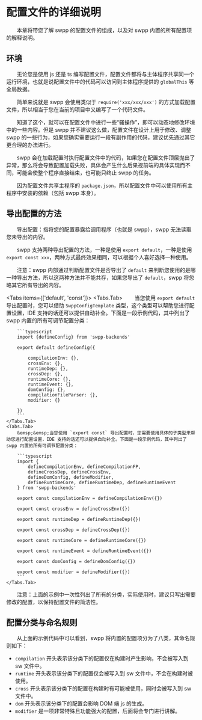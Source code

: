 
# 配置文件的详细说明

&emsp;&emsp;本章将带您了解 swpp 的配置文件的组成，以及对 swpp 内置的所有配置项的解释说明。

## 环境

&emsp;&emsp;无论您是使用 js 还是 ts 编写配置文件，配置文件都将与主体程序共享同一个运行环境，也就是说配置文件中的代码可以访问到主体程序提供的 `globalThis` 等全局数据。

&emsp;&emsp;简单来说就是 swpp 会使用类似于 `require('xxx/xxx/xxx')` 的方式加载配置文件，所以相当于您在当前的项目中又编写了一个代码文件。

&emsp;&emsp;知道了这个，就可以在配置文件中进行一些“骚操作”，即可以动态地修改环境中的一些内容。但是 swpp 并不建议这么做，配置文件在设计上用于修改、调整 swpp 的一些行为，如果您确实需要运行一段有副作用的代码，建议优先通过其它更合理的办法进行。

&emsp;&emsp;swpp 会在加载配置时执行配置文件中的代码，如果您在配置文件顶层抛出了异常，那么将会导致配置加载失败，具体会产生什么后果视前端的具体实现而不同，可能会使整个程序直接结束，也可能只终止 swpp 的任务。

&emsp;&emsp;因为配置文件共享主程序的 `package.json`，所以配置文件中可以使用所有主程序中安装的依赖（包括 swpp 本身）。

## 导出配置的方法

&emsp;&emsp;导出配置：指将您的配置暴露给调用程序（也就是 swpp），swpp 无法读取您未导出的内容。

&emsp;&emsp;swpp 支持两种导出配置的方法，一种是使用 `export default`，一种是使用 `export const xxx`，两种方式最终效果相同，可以根据个人喜好选择一种使用。

&emsp;&emsp;注意：swpp 内部通过判断配置文件是否导出了 `default` 来判断您使用的是哪一种导出方法，所以这两种方法并不能共存，如果您导出了 `default`，swpp 将忽略其它所有导出的内容。

<Tabs items={['default', 'const']}>
    <Tabs.Tab>
        &emsp;&emsp;当您使用 `export default` 导出配置时，您可以借助 `SwppConfigTemplate` 类型，这个类型可以帮助您进行配置设置，IDE
        支持的话还可以提供自动补全。下面是一段示例代码，其中列出了 swpp 内置的所有可调节配置分类：

        ```typescript
        import {defineConfig} from 'swpp-backends'

        export default defineConfig({

            compilationEnv: {},
            crossEnv: {},
            runtimeDep: {},
            crossDep: {},
            runtimeCore: {},
            runtimeEvent: {},
            domConfig: {},
            compilationFileParser: {},
            modifier: {}

        })
        ```
    </Tabs.Tab>
    <Tabs.Tab>
        &emsp;&emsp;当您使用 `export const` 导出配置时，您需要使用具体的子类型来帮助您进行配置设置，IDE 支持的话还可以提供自动补全。下面是一段示例代码，其中列出了 swpp 内置的所有可调节配置分类：

        ```typescript
        import {
            defineCompilationEnv, defineCompilationFP,
            defineCrossDep, defineCrossEnv,
            defineDomConfig, defineModifier,
            defineRuntimeCore, defineRuntimeDep, defineRuntimeEvent
        } from 'swpp-backends'

        export const compilationEnv = defineCompilationEnv({})

        export const crossEnv = defineCrossEnv({})

        export const runtimeDep = defineRuntimeDep({})

        export const crossDep = defineCrossDep({})

        export const runtimeCore = defineRuntimeCore({})

        export const runtimeEvent = defineRuntimeEvent({})

        export const domConfig = defineDomConfig({})

        export const modifier = defineModifier({})
        ```
    </Tabs.Tab>

</Tabs>

&emsp;&emsp;注意：上面的示例中一次性列出了所有的分类，实际使用时，建议只写出需要修改的配置，以保持配置文件的简洁性。

## 配置分类与命名规则

&emsp;&emsp;从上面的示例代码中可以看到，swpp 将内置的配置项分为了八类，其命名规则如下：

- `compilation` 开头表示该分类下的配置仅在构建时产生影响，不会被写入到 sw 文件中。
- `runtime` 开头表示该分类下的配置仅会被写入到 sw 文件中，不会在构建时被使用。
- `cross` 开头表示该分类下的配置在构建时有可能被使用，同时会被写入到 sw 文件中。
- `dom` 开头表示该分类下的配置会影响 DOM 端 js 的生成。
- `modifier` 是一项非常特殊且功能强大的配置，后面将会专门进行讲解。